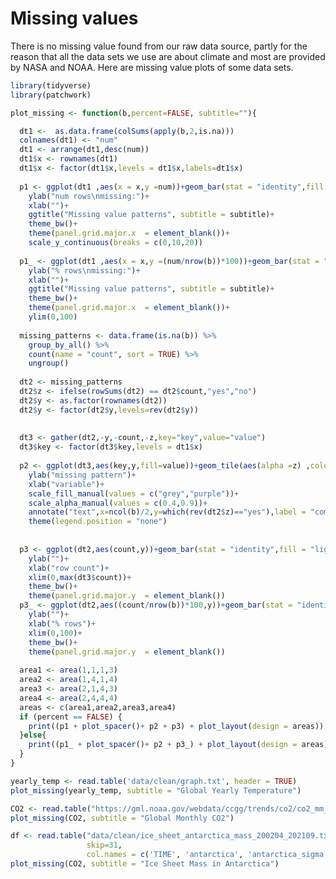 # Missing values
There is no missing value found from our raw data source, partly for the reason that all the data sets we use are about climate and most are provided by NASA and NOAA. Here are missing value plots of some data sets.
```r
library(tidyverse)
library(patchwork)
```

```r
plot_missing <- function(b,percent=FALSE, subtitle=""){

  dt1 <-  as.data.frame(colSums(apply(b,2,is.na)))
  colnames(dt1) <- "num"
  dt1 <- arrange(dt1,desc(num))
  dt1$x <- rownames(dt1)
  dt1$x <- factor(dt1$x,levels = dt1$x,labels=dt1$x) 
  
  p1 <- ggplot(dt1 ,aes(x = x,y =num))+geom_bar(stat = "identity",fill = "lightblue")+
    ylab("num rows\nmissing:")+
    xlab("")+
    ggtitle("Missing value patterns", subtitle = subtitle)+
    theme_bw()+
    theme(panel.grid.major.x  = element_blank())+
    scale_y_continuous(breaks = c(0,10,20))
  
  p1_ <- ggplot(dt1 ,aes(x = x,y =(num/nrow(b))*100))+geom_bar(stat = "identity",fill = "lightblue")+
    ylab("% rows\nmissing:")+
    xlab("")+
    ggtitle("Missing value patterns", subtitle = subtitle)+
    theme_bw()+
    theme(panel.grid.major.x  = element_blank())+
    ylim(0,100)
  
  missing_patterns <- data.frame(is.na(b)) %>%
    group_by_all() %>%
    count(name = "count", sort = TRUE) %>%
    ungroup()
  
  dt2 <- missing_patterns
  dt2$z <- ifelse(rowSums(dt2) == dt2$count,"yes","no")
  dt2$y <- as.factor(rownames(dt2))
  dt2$y <- factor(dt2$y,levels=rev(dt2$y))
  
  
  dt3 <- gather(dt2,-y,-count,-z,key="key",value="value")
  dt3$key <- factor(dt3$key,levels = dt1$x)
  
  p2 <- ggplot(dt3,aes(key,y,fill=value))+geom_tile(aes(alpha =z) ,colour="white")+
    ylab("missing pattern")+
    xlab("variable")+
    scale_fill_manual(values = c("grey","purple"))+
    scale_alpha_manual(values = c(0.4,0.9))+
    annotate("text",x=ncol(b)/2,y=which(rev(dt2$z)=="yes"),label = "complete cases")+
    theme(legend.position = "none")
  
  
  p3 <- ggplot(dt2,aes(count,y))+geom_bar(stat = "identity",fill = "lightblue")+
    ylab("")+
    xlab("row count")+
    xlim(0,max(dt3$count))+
    theme_bw()+
    theme(panel.grid.major.y  = element_blank())
  p3_ <- ggplot(dt2,aes((count/nrow(b))*100,y))+geom_bar(stat = "identity",fill = "lightblue")+
    ylab("")+
    xlab("% rows")+
    xlim(0,100)+
    theme_bw()+
    theme(panel.grid.major.y  = element_blank())
  
  area1 <- area(1,1,1,3)
  area2 <- area(1,4,1,4)
  area3 <- area(2,1,4,3)
  area4 <- area(2,4,4,4)
  areas <- c(area1,area2,area3,area4)
  if (percent == FALSE) {
    print((p1 + plot_spacer()+ p2 + p3) + plot_layout(design = areas))
  }else{
    print((p1_ + plot_spacer()+ p2 + p3_) + plot_layout(design = areas))
  }
}
```


```r
yearly_temp <- read.table('data/clean/graph.txt', header = TRUE)
plot_missing(yearly_temp, subtitle = "Global Yearly Temperature")
```

```r
CO2 <- read.table("https://gml.noaa.gov/webdata/ccgg/trends/co2/co2_mm_gl.txt", header = FALSE, comment.char = "#")
plot_missing(CO2, subtitle = "Global Monthly CO2")
```

```r
df <- read.table("data/clean/ice_sheet_antarctica_mass_200204_202109.txt",
                 skip=31,
                 col.names = c('TIME', 'antarctica', 'antarctica_sigma'))
plot_missing(CO2, subtitle = "Ice Sheet Mass in Antarctica")
```

